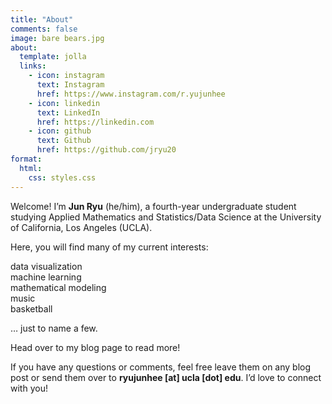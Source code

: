 ```yaml
---
title: "About"
comments: false
image: bare bears.jpg
about:
  template: jolla
  links:
    - icon: instagram
      text: Instagram
      href: https://www.instagram.com/r.yujunhee
    - icon: linkedin
      text: LinkedIn
      href: https://linkedin.com
    - icon: github
      text: Github
      href: https://github.com/jryu20
format:
  html:
    css: styles.css
---
```


Welcome! I'm **Jun Ryu** (he/him), a fourth-year undergraduate student studying Applied Mathematics and Statistics/Data Science at the University of California, Los Angeles (UCLA). 

Here, you will find many of my current interests: 

data visualization <br>
machine learning <br>
mathematical modeling <br>
music <br>
basketball <br>

... just to name a few. <br>

Head over to my blog page to read more! <br>

If you have any questions or comments, feel free leave them on any blog post or send them over to **ryujunhee [at] ucla [dot] edu**. I'd love to connect with you!

